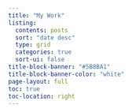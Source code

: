 ```yaml
---
title: "My Work"
listing:
  contents: posts
  sort: "date desc"
  type: grid
  categories: true
  sort-ui: false
title-block-banner: "#5B8BA1"
title-block-banner-color: "white"
page-layout: full
toc: true
toc-location: right
---
```

